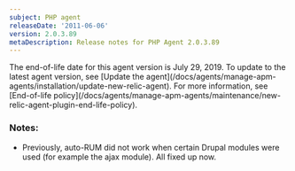 ```yaml
---
subject: PHP agent
releaseDate: '2011-06-06'
version: 2.0.3.89
metaDescription: Release notes for PHP Agent 2.0.3.89
---
```


<Callout variant="important">
  The end-of-life date for this agent version is July 29, 2019. To update to the latest agent version, see [Update the agent](/docs/agents/manage-apm-agents/installation/update-new-relic-agent). For more information, see [End-of-life policy](/docs/agents/manage-apm-agents/maintenance/new-relic-agent-plugin-end-life-policy).
</Callout>

### Notes:

* Previously, auto-RUM did not work when certain Drupal modules were used (for example the ajax module). All fixed up now.
